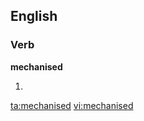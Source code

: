==English==

===Verb===
'''mechanised'''

# {{alternative spelling of|mechanized}}

[[ta:mechanised]]
[[vi:mechanised]]